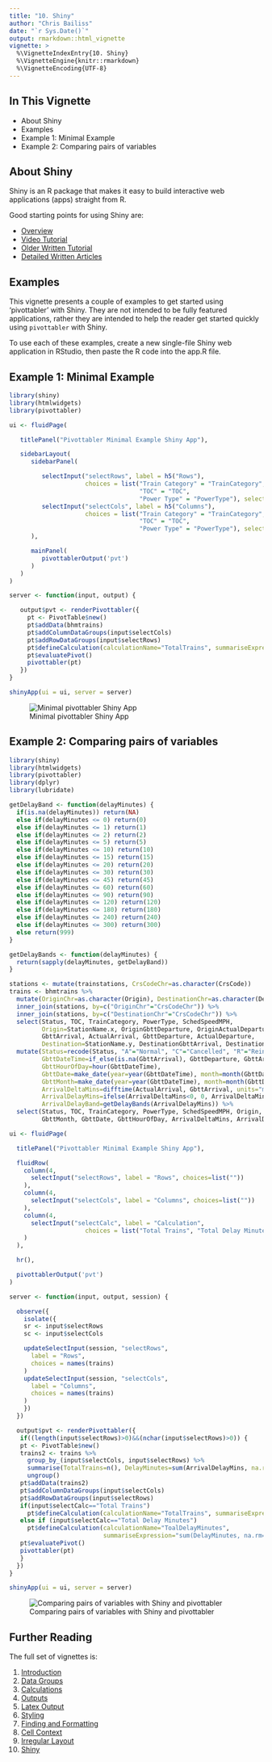 ---
title: "10. Shiny"
author: "Chris Bailiss"
date: "`r Sys.Date()`"
output: rmarkdown::html_vignette
vignette: >
  %\VignetteIndexEntry{10. Shiny}
  %\VignetteEngine{knitr::rmarkdown}
  %\VignetteEncoding{UTF-8}
---

## In This Vignette

* About Shiny
* Examples
* Example 1:  Minimal Example
* Example 2:  Comparing pairs of variables

## About Shiny

Shiny is an R package that makes it easy to build interactive web applications (apps) straight from R.

Good starting points for using Shiny are:

* [Overview](https://shiny.rstudio.com/)
* [Video Tutorial](https://shiny.rstudio.com/tutorial/)
* [Older Written Tutorial](https://shiny.rstudio.com/tutorial/lesson1/)
* [Detailed Written Articles](https://shiny.rstudio.com/articles/)

## Examples

This vignette presents a couple of examples to get started using 'pivottabler' with Shiny.  They are not intended to be fully featured applications, rather they are intended to help the reader get started quickly using `pivottabler` with Shiny.

To use each of these examples, create a new single-file Shiny web application in RStudio, then paste the R code into the app.R file.

## Example 1:  Minimal Example

```{r, warning=FALSE, eval=FALSE}
library(shiny)
library(htmlwidgets)
library(pivottabler)

ui <- fluidPage(

   titlePanel("Pivottabler Minimal Example Shiny App"),

   sidebarLayout(
      sidebarPanel(

         selectInput("selectRows", label = h5("Rows"),
                     choices = list("Train Category" = "TrainCategory",
                                    "TOC" = "TOC",
                                    "Power Type" = "PowerType"), selected = "TOC"),
         selectInput("selectCols", label = h5("Columns"),
                     choices = list("Train Category" = "TrainCategory",
                                    "TOC" = "TOC",
                                    "Power Type" = "PowerType"), selected = "TrainCategory")
      ),

      mainPanel(
         pivottablerOutput('pvt')
      )
   )
)

server <- function(input, output) {

   output$pvt <- renderPivottabler({
     pt <- PivotTable$new()
     pt$addData(bhmtrains)
     pt$addColumnDataGroups(input$selectCols)
     pt$addRowDataGroups(input$selectRows)
     pt$defineCalculation(calculationName="TotalTrains", summariseExpression="n()")
     pt$evaluatePivot()
     pivottabler(pt)
   })
}

shinyApp(ui = ui, server = server)
```

![Minimal pivottabler Shiny App](shiny1.png)


## Example 2:  Comparing pairs of variables

```{r, warning=FALSE, eval=FALSE}
library(shiny)
library(htmlwidgets)
library(pivottabler)
library(dplyr)
library(lubridate)

getDelayBand <- function(delayMinutes) {
  if(is.na(delayMinutes)) return(NA)
  else if(delayMinutes <= 0) return(0)
  else if(delayMinutes <= 1) return(1)
  else if(delayMinutes <= 2) return(2)
  else if(delayMinutes <= 5) return(5)
  else if(delayMinutes <= 10) return(10)
  else if(delayMinutes <= 15) return(15)
  else if(delayMinutes <= 20) return(20)
  else if(delayMinutes <= 30) return(30)
  else if(delayMinutes <= 45) return(45)
  else if(delayMinutes <= 60) return(60)
  else if(delayMinutes <= 90) return(90)
  else if(delayMinutes <= 120) return(120)
  else if(delayMinutes <= 180) return(180)
  else if(delayMinutes <= 240) return(240)
  else if(delayMinutes <= 300) return(300)
  else return(999)
}

getDelayBands <- function(delayMinutes) {
  return(sapply(delayMinutes, getDelayBand))
}

stations <- mutate(trainstations, CrsCodeChr=as.character(CrsCode))
trains <- bhmtrains %>%
  mutate(OriginChr=as.character(Origin), DestinationChr=as.character(Destination)) %>%
  inner_join(stations, by=c("OriginChr"="CrsCodeChr")) %>%
  inner_join(stations, by=c("DestinationChr"="CrsCodeChr")) %>%
  select(Status, TOC, TrainCategory, PowerType, SchedSpeedMPH,
         Origin=StationName.x, OriginGbttDeparture, OriginActualDeparture,
         GbttArrival, ActualArrival, GbttDeparture, ActualDeparture,
         Destination=StationName.y, DestinationGbttArrival, DestinationActualArrival) %>%
  mutate(Status=recode(Status, "A"="Normal", "C"="Cancelled", "R"="Reinstated"),
         GbttDateTime=if_else(is.na(GbttArrival), GbttDeparture, GbttArrival),
         GbttHourOfDay=hour(GbttDateTime),
         GbttDate=make_date(year=year(GbttDateTime), month=month(GbttDateTime), day=day(GbttDateTime)),
         GbttMonth=make_date(year=year(GbttDateTime), month=month(GbttDateTime), day=1),
         ArrivalDeltaMins=difftime(ActualArrival, GbttArrival, units="mins"),
         ArrivalDelayMins=ifelse(ArrivalDeltaMins<0, 0, ArrivalDeltaMins),
         ArrivalDelayBand=getDelayBands(ArrivalDelayMins)) %>%
  select(Status, TOC, TrainCategory, PowerType, SchedSpeedMPH, Origin, Destination,
         GbttMonth, GbttDate, GbttHourOfDay, ArrivalDeltaMins, ArrivalDelayMins, ArrivalDelayBand)

ui <- fluidPage(

  titlePanel("Pivottabler Minimal Example Shiny App"),

  fluidRow(
    column(4,
      selectInput("selectRows", label = "Rows", choices=list(""))
    ),
    column(4,
      selectInput("selectCols", label = "Columns", choices=list(""))
    ),
    column(4,
      selectInput("selectCalc", label = "Calculation",
                     choices = list("Total Trains", "Total Delay Minutes"), selected = "Total Trains")
    )
  ),

  hr(),

  pivottablerOutput('pvt')
)

server <- function(input, output, session) {

  observe({
    isolate({
    sr <- input$selectRows
    sc <- input$selectCols

    updateSelectInput(session, "selectRows",
      label = "Rows",
      choices = names(trains)
    )
    updateSelectInput(session, "selectCols",
      label = "Columns",
      choices = names(trains)
    )
    })
  })

  output$pvt <- renderPivottabler({
   if((length(input$selectRows)>0)&&(nchar(input$selectRows)>0)) {
   pt <- PivotTable$new()
   trains2 <- trains %>%
     group_by_(input$selectCols, input$selectRows) %>%
     summarise(TotalTrains=n(), DelayMinutes=sum(ArrivalDelayMins, na.rm=TRUE)) %>%
     ungroup()
   pt$addData(trains2)
   pt$addColumnDataGroups(input$selectCols)
   pt$addRowDataGroups(input$selectRows)
   if(input$selectCalc=="Total Trains")
     pt$defineCalculation(calculationName="TotalTrains", summariseExpression="sum(TotalTrains)")
   else if (input$selectCalc=="Total Delay Minutes")
     pt$defineCalculation(calculationName="ToalDelayMinutes",
                          summariseExpression="sum(DelayMinutes, na.rm=TRUE)")
   pt$evaluatePivot()
   pivottabler(pt)
   }
  })
}

shinyApp(ui = ui, server = server)
```

![Comparing pairs of variables with Shiny and pivottabler](shiny2.png)

## Further Reading

The full set of vignettes is:

1. [Introduction](introduction.html)
2. [Data Groups](datagroups.html)
3. [Calculations](calculations.html)
4. [Outputs](outputs.html)
5. [Latex Output](latexoutput.html)
6. [Styling](styling.html)
7. [Finding and Formatting](findingandformatting.html)
8. [Cell Context](cellcontext.html)
9. [Irregular Layout](irregularlayout.html)
10. [Shiny](shiny.html)
